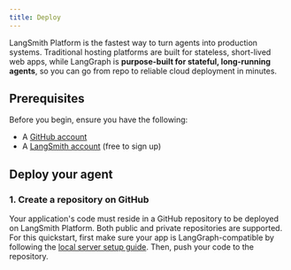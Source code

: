 ```yaml
---
title: Deploy
---
```



<AlphaCallout />

LangSmith Platform is the fastest way to turn agents into production systems. Traditional hosting platforms are built for stateless, short-lived web apps, while LangGraph is **purpose-built for stateful, long-running agents**, so you can go from repo to reliable cloud deployment in minutes.

## Prerequisites

Before you begin, ensure you have the following:

* A [GitHub account](https://github.com/)
* A [LangSmith account](https://smith.langchain.com/) (free to sign up)

## Deploy your agent

### 1. Create a repository on GitHub

Your application's code must reside in a GitHub repository to be deployed on LangSmith Platform. Both public and private repositories are supported. For this quickstart, first make sure your app is LangGraph-compatible by following the [local server setup guide](/oss/javascript/langchain/debugger#setup-local-langgraph-server). Then, push your code to the repository.

<deploy />
